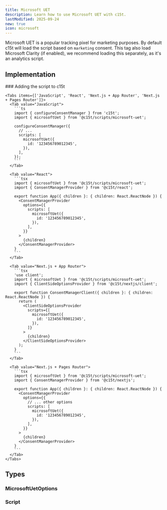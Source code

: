 ```yaml
---
title: Microsoft UET 
description: Learn how to use Microsoft UET with c15t.
lastModified: 2025-09-24
new: true
icon: microsoft
---
```


Microsoft UET is a popular tracking pixel for marketing purposes. By default c15t will load the script based on `marketing` consent.
This tag also load Microsoft Clarity (if enabled), we recommend loading this separately, as it's an analytics script.

## Implementation

<Steps>
  <Step>
    ### Adding the script to c15t

    <Tabs items={['JavaScript', 'React', 'Next.js + App Router', 'Next.js + Pages Router']}>
      <Tab value="JavaScript">
        ```ts
        import { configureConsentManager } from 'c15t';
        import { microsoftUet } from '@c15t/scripts/microsoft-uet';

        configureConsentManager({
          // ... 
          scripts: [
            microsoftUet({
              id: '123456789012345',
            }),
          ],
        });
        ```
      </Tab>

      <Tab value="React">
        ```tsx
        import { microsoftUet } from '@c15t/scripts/microsoft-uet';
        import { ConsentManagerProvider } from '@c15t/react';

        export function App({ children }: { children: React.ReactNode }) { 
          <ConsentManagerProvider
            options={{
              scripts: [
                microsoftUet({
                  id: '123456789012345',
                }),
              ],
            }}
          >
            {children}
          </ConsentManagerProvider>
        }
        ```
      </Tab>

      <Tab value="Next.js + App Router">
        ```tsx
        'use client';
        import { microsoftUet } from '@c15t/scripts/microsoft-uet';
        import { ClientSideOptionsProvider } from '@c15t/nextjs/client';

        export function ConsentManagerClient({ children }: { children: React.ReactNode }) { 
          return (
            <ClientSideOptionsProvider
              scripts={[
                microsoftUet({
                  id: '123456789012345',
                }),
              ]}
            >
              {children}
            </ClientSideOptionsProvider>
          );
        }
        ```
      </Tab>

      <Tab value="Next.js + Pages Router">
        ```tsx
        import { microsoftUet } from '@c15t/scripts/microsoft-uet';
        import { ConsentManagerProvider } from '@c15t/nextjs';

        export function App({ children }: { children: React.ReactNode }) { 
          <ConsentManagerProvider
            options={{
              // ... other options
              scripts: [
                microsoftUet({
                  id: '123456789012345',
                }),
              ],
            }}
          >
            {children}
          </ConsentManagerProvider>
        }
        ```
      </Tab>
    </Tabs>
  </Step>
</Steps>

## Types

### MicrosoftUetOptions

<AutoTypeTable path="./packages/scripts/src/microsoft-uet.ts" name="MicrosoftUetOptions" />

### Script

<AutoTypeTable path="./packages/core/src/libs/script-loader/types.ts" name="Script" />
